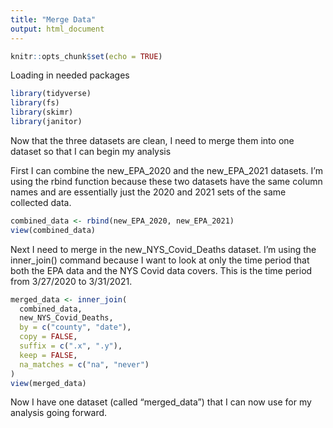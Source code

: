 ```yaml
---
title: "Merge Data"
output: html_document
---
```


```r
knitr::opts_chunk$set(echo = TRUE)
```
Loading in needed packages 
```r
library(tidyverse)
library(fs)
library(skimr)
library(janitor)
```
Now that the three datasets are clean, I need to merge them into one dataset so that I can begin my analysis 

First I can combine the new_EPA_2020 and the new_EPA_2021 datasets. I'm using the rbind function because these two datasets have the same column names and are essentially just the 2020 and 2021 sets of the same collected data. 
```r
combined_data <- rbind(new_EPA_2020, new_EPA_2021)
view(combined_data)
```
Next I need to merge in the new_NYS_Covid_Deaths dataset. I'm using the inner_join() command because I want to look at only the time period that both the EPA data and the NYS Covid data  covers. This is the time period from 3/27/2020 to 3/31/2021. 
```r
merged_data <- inner_join(
  combined_data,
  new_NYS_Covid_Deaths,
  by = c("county", "date"),
  copy = FALSE,
  suffix = c(".x", ".y"),
  keep = FALSE,
  na_matches = c("na", "never")
)
view(merged_data)
```
Now I have one dataset (called "merged_data") that I can now use for my analysis going forward.
